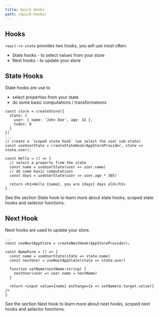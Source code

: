 ```yaml
---
title: Quick Hooks
path: /quick-hooks/
---
```



## Hooks

`react-rx-state` provides two hooks, you will use most often:

- <Link to="/state-hook">State hooks</Link> - to select values from your store
- <Link to="/next-hook">Next hooks</Link> - to update your store

## State Hooks

State hooks are use to

- select properties from your state
- do some basic computations / transformations

```code lines=9,13,15 src=https://stackblitz.com/edit/react-rx-state-hello-world?file=index.tsx
const store = createStore({
  state: {
    user: { name: 'John Doe', age: 32 },
    todos: 0
  }
})
...
// create a `scoped state hook` (we select the user sub-state)
const useUserState = createStateHook(AppStoreProvider, state => state.user);

const Hello = () => {
  // select a property from the state
  const name = useUserState(user => user.name)
  // do some basic computations
  const days = useUserState(user => user.age * 365)

  return <h1>Hello {name}, you are {days} days old</h1>
}
```

See the section <Link to="/state-hook">State hook</Link> to learn more about state hooks, scoped state hooks and selector functions.

## Next Hook

<Link to="/next-hook">Next hooks</Link> are used to update your store.

```code lines=2,6,9
...
const useNextAppState = createNextHook(AppStoreProvider);

const NameForm = () => {
  const name = useUserState(state => state.name)
  const nextUser = useNextAppState(state => state.user)

  function setName(nextName:string) {
    nextUser(user => user.name = nextName)
  }

  return <input value={name} onChange={e => setName(e.target.value)} />
}
```

See the section <Link to="/next-hook">Next hook</Link> to learn more about next hooks, scoped next hooks and selector functions.
